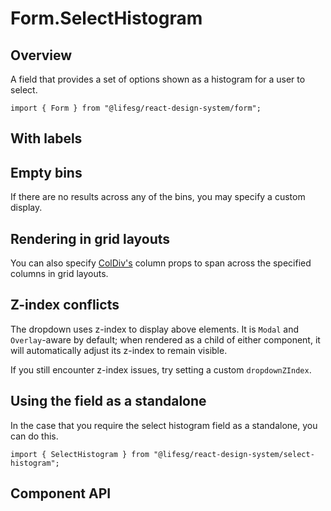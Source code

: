 
<Meta of={FormSelectHistogramStories} />

# Form.SelectHistogram

## Overview

A field that provides a set of options shown as a histogram for a user to select.

```tsx
import { Form } from "@lifesg/react-design-system/form";
```

<Canvas of={FormSelectHistogramStories.Default} />

## With labels

<Canvas of={FormSelectHistogramStories.WithLabels} />

## Empty bins

If there are no results across any of the bins, you may specify a custom display.

<Canvas of={FormSelectHistogramStories.EmptyBins} />

## Rendering in grid layouts

You can also specify [ColDiv's](/docs/core-layout-coldiv--docs)
column props to span across the specified columns in grid layouts.

<Canvas of={FormSelectHistogramStories.RenderingInGridLayout} />

## Z-index conflicts

The dropdown uses z-index to display above elements. It is `Modal` and
`Overlay`-aware by default; when rendered as a child of either component, it
will automatically adjust its z-index to remain visible.

If you still encounter z-index issues, try setting a custom `dropdownZIndex`.

## Using the field as a standalone

In the case that you require the select histogram field as a standalone, you can do this.

```tsx
import { SelectHistogram } from "@lifesg/react-design-system/select-histogram";
```

<Canvas of={FormSelectHistogramStories.StandaloneUsage} />

## Component API

<PropsTable />
